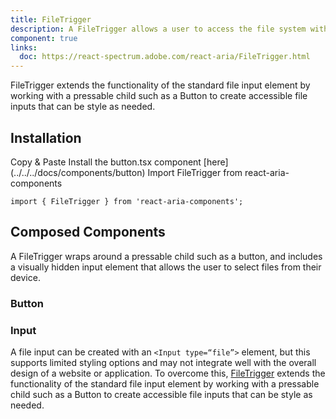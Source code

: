 ```yaml
---
title: FileTrigger
description: A FileTrigger allows a user to access the file system with any pressable React Aria or React Spectrum component, or custom components built with usePress.
component: true
links:
  doc: https://react-spectrum.adobe.com/react-aria/FileTrigger.html
---
```


FileTrigger extends the functionality of the standard file input element by working with a pressable child such as a Button to create accessible file inputs that can be style as needed.

<ComponentPreview name="file-trigger-button-demo" />

## Installation

<Tabs defaultValue="manual">

<TabsList>
  <TabsTrigger value="manual">Copy & Paste</TabsTrigger>
</TabsList>

<TabsContent value="manual">

<Steps>

<Step>
  Install the button.tsx component [here](../../../docs/components/button)
</Step>

<Step>
  Import FileTrigger from react-aria-components

```tsx
import { FileTrigger } from 'react-aria-components';
```

</Step>

</Steps>

</TabsContent>

</Tabs>

## Composed Components

A FileTrigger wraps around a pressable child such as a button, and includes a visually hidden input element that allows the user to select files from their device.

<ComponentCards>
  <ComponentCard component="button" />
</ComponentCards>

### Button

<ComponentPreview name="file-trigger-button-demo" />

### Input

A file input can be created with an `<Input type=“file”>` element, but this supports limited styling options and may not integrate well with the overall design of a website or application.
To overcome this, [FileTrigger](../../../docs/components/file-trigger) extends the functionality of the standard file input element by working with a pressable child such as a Button to create accessible file inputs that can be style as needed.

<ComponentPreview
  name="file-trigger-input-file"
  className="[&_input]:max-w-xs"
/>
